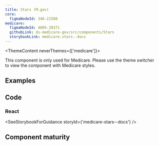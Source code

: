 ```yaml
---
title: Stars (M.gov)
core:
  figmaNodeId: 346-21580
medicare:
  figmaNodeId: 4005-29371
  githubLink: ds-medicare-gov/src/components/Stars
  storybookLink: medicare-stars--docs
---
```



<ThemeContent neverThemes={['medicare']}>
  <Alert variation="error">
    <p class="ds-c-alert__text">
      This component is only used for Medicare. Please use the theme switcher to view the component
      with Medicare styles.
    </p>
  </Alert>
</ThemeContent>

## Examples

<StorybookExample componentName="stars" storyId="medicare-stars--default" />

## Code

### React

<SeeStorybookForGuidance storyId={'medicare-stars--docs'} />

## Component maturity

<MaturityChecklist
  a11yStandards={true}
  color={true}
  forcedColors={false}
  screenReaders={false}
  keyboardNavigable={null}
  storybook={true}
  responsive={true}
  spanish={false}
  completeUiKit={false}
  responsiveUiKit={false}
  tokensInCode={true}
  tokensInSketch={true}
/>
